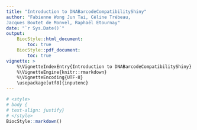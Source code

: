 ```yaml
---
title: "Introduction to DNABarcodeCompatibilityShiny"
author: "Fabienne Wong Jun Tai, Céline Trébeau, 
Jacques Boutet de Monvel, Raphaël Etournay"
date: "`r Sys.Date()`"
output:
    BiocStyle::html_document:
        toc: true
    BiocStyle::pdf_document:
        toc: true
vignette: >
    %\VignetteIndexEntry{Introduction to DNABarcodeCompatibilityShiny}
    %\VignetteEngine{knitr::rmarkdown}
    %\VignetteEncoding{UTF-8}
    \usepackage[utf8]{inputenc}
---
```



```r
# <style>
# body {
# text-align: justify}
# </style>
BiocStyle::markdown()
```